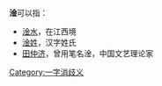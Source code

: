 '''淦'''可以指：
* [[淦水|淦水]]，在江西境
* [[淦姓|淦姓]]，汉字姓氏
* [[田仲济|田仲济]]，曾用笔名淦，中国文艺理论家

{{disambig}}

[[Category:一字消歧义|Category:一字消歧义]]